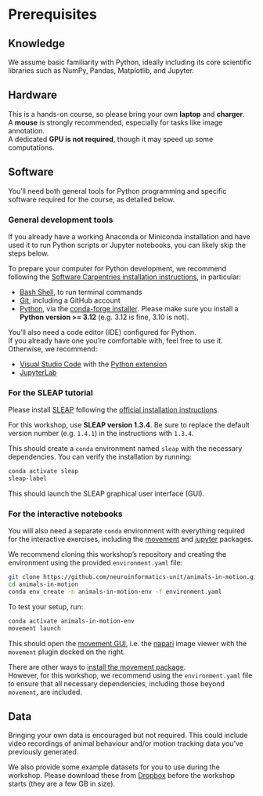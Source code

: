 # Prerequisites {#sec-prerequisites}

## Knowledge

We assume basic familiarity with Python, ideally including its core scientific libraries such as NumPy, Pandas, Matplotlib, and Jupyter.

## Hardware

This is a hands-on course, so please bring your own **laptop** and **charger**.  
A **mouse** is strongly recommended, especially for tasks like image annotation.  
A dedicated **GPU is not required**, though it may speed up some computations.

## Software

You'll need both general tools for Python programming and specific software required for the course, as detailed below.

### General development tools {#sec-install-devtools}

::: {.callout-note}  
If you already have a working Anaconda or Miniconda installation and have used it to run Python scripts or Jupyter notebooks, you can likely skip the steps below.  
:::

To prepare your computer for Python development, we recommend following the [Software Carpentries installation instructions](https://carpentries.github.io/workshop-template/install_instructions), in particular:

- [Bash Shell](https://carpentries.github.io/workshop-template/install_instructions/#shell), to run terminal commands
- [Git](https://carpentries.github.io/workshop-template/install_instructions/#git), including a GitHub account
- [Python](https://carpentries.github.io/workshop-template/install_instructions/#python), via the [conda-forge installer](https://conda-forge.org/download/). Please make sure you install a **Python version >= 3.12** (e.g. 3.12 is fine, 3.10 is not).

You'll also need a code editor (IDE) configured for Python.  
If you already have one you're comfortable with, feel free to use it. Otherwise, we recommend:

- [Visual Studio Code](https://code.visualstudio.com/) with the [Python extension](https://marketplace.visualstudio.com/items?itemName=ms-python.python)
- [JupyterLab](https://jupyter.org/install)

### For the SLEAP tutorial {#sec-install-sleap}

Please install [SLEAP](https://sleap.ai/) following the [official installation instructions](https://sleap.ai/installation.html).

::: {.callout-note}  
For this workshop, use **SLEAP version 1.3.4**. Be sure to replace the default version number (e.g. `1.4.1`) in the instructions with `1.3.4`.  
:::

This should create a `conda` environment named `sleap` with the necessary dependencies. You can verify the installation by running:

```bash
conda activate sleap
sleap-label
```

This should launch the SLEAP graphical user interface (GUI).

### For the interactive notebooks {#sec-install-movement}

You will also need a separate `conda` environment with everything required for the interactive exercises, including the [movement](https://movement.neuroinformatics.dev/) and [jupyter](https://jupyter.org/) packages.

We recommend cloning this workshop's repository and creating the environment using the provided `environment.yaml` file:

```bash
git clone https://github.com/neuroinformatics-unit/animals-in-motion.git
cd animals-in-motion
conda env create -n animals-in-motion-env -f environment.yaml
```

To test your setup, run:

```bash
conda activate animals-in-motion-env
movement launch
```

This should open the [movement GUI](https://movement.neuroinformatics.dev/user_guide/gui.html), i.e. the [napari](https://napari.org/) image viewer with the `movement` plugin docked on the right.

::: {.callout-note}  
There are other ways to [install the movement package](https://movement.neuroinformatics.dev/user_guide/installation.html).  
However, for this workshop, we recommend using the `environment.yaml` file to ensure that all necessary dependencies, including those beyond `movement`, are included.  
:::

## Data {#sec-data}

Bringing your own data is encouraged but not required. This could include video recordings of animal behaviour and/or motion tracking data you've previously generated.

We also provide some example datasets for you to use during the workshop.
Please download these from [Dropbox](https://www.dropbox.com/scl/fo/81ug5hoy9msc7v7bteqa0/AH32RLdbZqWZJstIeR4YHZY?rlkey=blgagtaizw8aac5areja6h7q1&st=w1zueyi9&dl=0) before the workshop starts (they are a few GB in size).

